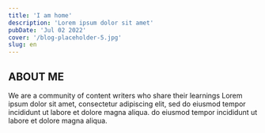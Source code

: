 ```yaml
---
title: 'I am home'
description: 'Lorem ipsum dolor sit amet'
pubDate: 'Jul 02 2022'
cover: '/blog-placeholder-5.jpg'
slug: en
---
```



<Posts 
  client:only="react"
  featuredPostTitle="Featured Post" 
  featuredPostBtn="Read More >" 
  allPostsTitle="All Posts" 
  allPostsBtn="View All" 
/>

## ABOUT ME

We are a community of content writers who share their learnings
Lorem ipsum dolor sit amet, consectetur adipiscing elit, sed do eiusmod tempor incididunt ut labore et dolore magna aliqua.  do eiusmod tempor incididunt ut labore et dolore magna aliqua.

